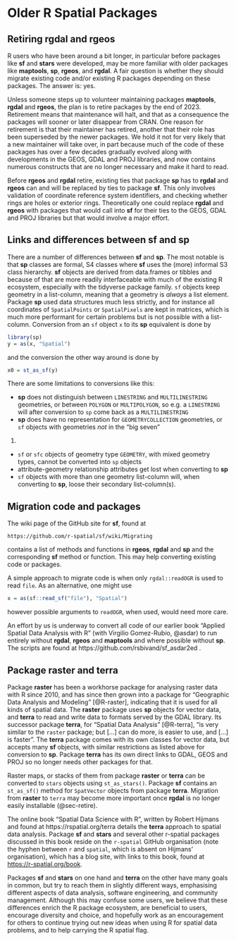 # Older R Spatial Packages {#sec-older}

## Retiring **rgdal** and **rgeos** {#sec-retire}
\index{rgdal!retirement}
\index{rgeos!retirement}

R users who have been around a bit longer, in particular before
packages like **sf** and **stars** were developed, may be more familiar
with older packages like **maptools**, **sp**, **rgeos**, and **rgdal**. A
fair question is whether they should migrate existing code and/or
existing R packages depending on these packages.  The answer is: yes.

Unless someone steps up to volunteer maintaining packages **maptools**,
**rgdal** and **rgeos**, the plan is to retire packages by the end of
2023. Retirement means that maintenance will halt, and that as a
consequence the packages will sooner or later disappear from CRAN.
One reason for retirement is that their maintainer has retired,
another that their role has been superseded by the newer packages.
We hold it not for very likely that a new maintainer will take over,
in part because much of the code of these packages has over a few
decades gradually evolved along with developments in the GEOS,
GDAL and PROJ libraries, and now contains numerous constructs that
are no longer necessary and make it hard to read.

Before **rgeos** and **rgdal** retire, existing ties that package **sp**
has to **rgdal** and **rgeos** can and will be replaced by ties to
package **sf**. This only involves validation of coordinate reference
system identifiers, and checking whether rings are holes or exterior
rings. Theoretically one could replace **rgdal** and **rgeos** with
packages that would call into **sf** for their ties to the GEOS,
GDAL and PROJ libraries but that would involve a major effort.

## Links and differences between sf and sp
\index{sp!differences from sf}

There are a number of differences between **sf** and **sp**. The most
notable is that **sp** classes are formal, S4 classes where **sf** uses
the (more) informal S3 class hierarchy. **sf** objects are derived from
data.frames or tibbles and because of that are more readily interfaceable
with much of the existing R ecosystem, especially with the tidyverse
package family. `sf` objects keep geometry in a list-column, meaning
that a geometry is _always_ a list element. Package **sp** used data
structures much less strictly, and for instance all coordinates of
`SpatialPoints` or `SpatialPixels` are kept in matrices, which is
much more performant for certain problems but is not possible with 
a list-column. Conversion from an `sf` object `x` to its **sp**
equivalent is done by
```r
library(sp)
y = as(x, "Spatial")
```
and the conversion the other way around is done by
```r
x0 = st_as_sf(y)
```

There are some limitations to conversions like this:

* **sp** does not distinguish between `LINESTRING` and
`MULTILINESTRING` geometries, or between `POLYGON` or `MULTIPOLYGON`,
so e.g. a `LINESTRING` will after conversion to `sp` come back as a
`MULTILINESTRING`
* **sp** does have no representation for `GEOMETRYCOLLECTION`
geometries, or `sf` objects with geometries _not_ in the "big seven"
(@sec-seven)
* `sf` or `sfc` objects of geometry type `GEOMETRY`, with mixed
geometry types, cannot be converted into `sp` objects
* attribute-geometry relationship attributes get lost when converting
  to **sp**
* `sf` objects with more than one geometry list-column will, when
converting to **sp**, loose their secondary list-column(s).


## Migration code and packages
\index{sf!migration from sp}

The wiki page of the GitHub site for **sf**, found at

    https://github.com/r-spatial/sf/wiki/Migrating

contains a list of methods and functions in **rgeos**, **rgdal** and
**sp** and the corresponding **sf** method or function. This may help
converting existing code or packages.

A simple approach to migrate code is when only `rgdal::readOGR` is
used to read `file`. As an alternative, one might use
```r
x = as(sf::read_sf("file"), "Spatial")
```
however possible arguments to `readOGR`, when used, would need more
care.

An effort by us is underway to convert all code of our earlier book
"Applied Spatial Data Analysis with R" (with Virgilio Gomez-Rubio,
@asdar) to run entirely without **rgdal**, **rgeos** and **maptools** and
where possible without **sp**. The scripts are found at
https://github.com/rsbivand/sf_asdar2ed .

## Package raster and terra
\index{raster}
\index{terra}

Package **raster** has been a workhorse package for analysing raster
data with R since 2010, and has since then grown into a package for
"Geographic Data Analysis and Modeling" [@R-raster], indicating that
it is used for all kinds of spatial data. The **raster** package uses
**sp** objects for vector data, and **terra** to read and write data to
formats served by the GDAL library. Its successor package **terra**,
for "Spatial Data Analysis" [@R-terra], "is very similar to the
`raster` package; but [...] can do more, is easier to use, and
[...]  is faster". The **terra** package comes with its own classes
for vector data, but accepts many **sf** objects, with similar
restrictions as listed above for conversion to **sp**.  Package **terra**
has its own direct links to GDAL, GEOS and PROJ so no longer needs
other packages for that. 

Raster maps, or stacks of them from package **raster** or **terra**
can be converted to `stars` objects using `st_as_stars()`. Package
**sf** contains an `st_as_sf()` method for `SpatVector` objects
from package **terra**.  Migration from **raster** to `terra` may
become more important once **rgdal** is no longer easily installable
(@sec-retire).

The online book "Spatial Data Science with R", written by
Robert Hijmans and found at https://rspatial.org/terra details
the **terra** approach to spatial data analysis. Package **sf**
and **stars** and several other r-spatial packages discussed in
this book reside on the `r-spatial` GitHub organisation (note the
hyphen between `r` and `spatial`, which is absent on Hijmans'
organisation), which has a blog site, with links to this book,
found at [https://r-spatial.org/book](https://r-spatial.org/book/).

Packages **sf** and **stars** on one hand and **terra** on the other
have many goals in common, but try to reach them in slightly
different ways, emphasising different aspects of data analysis,
software engineering, and community management. Although this may
confuse some users, we believe that these differences enrich the
R package ecosystem, are beneficial to users, encourage diversity
and choice, and hopefully work as an encouragement for others to
continue trying out new ideas when using R for spatial data problems,
and to help carrying the R spatial flag.
